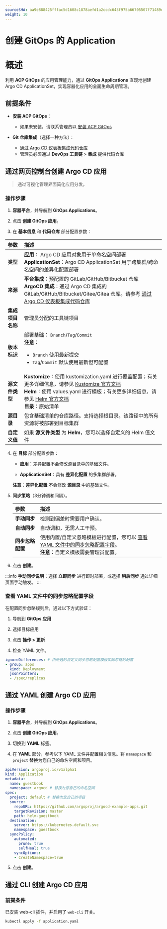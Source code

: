 ```yaml
---
sourceSHA: aa9e888425fffac5d1608c1878aefd1a2ccdc643f975a66705507f71489d4368
weight: 10
---
```


# 创建 GitOps 的 Application

# 概述

利用 **ACP GitOps** 的应用管理能力，通过 **GitOps Applications** 直观地创建 Argo CD ApplicationSet，实现容器化应用的全面生命周期管理。

## 前提条件

- **安装 ACP GitOps**：
  - 如果未安装，请联系管理员以 [安装 ACP GitOps](/gitops/install_gitops/install_gitops_plugin.mdx)

- **Git 仓库集成**（选择一种方法）：
  - [通过 Argo CD 仪表板集成代码仓库](../../how_to/argocd_git.mdx)
  - 管理员必须通过 **DevOps 工具链** > **集成** 提供代码仓库

## 通过网页控制台创建 Argo CD 应用

> 通过可视化管理界面简化应用分发。

### 操作步骤

1. **容器平台**，并导航到 **GitOps Applications**。

2. 点击 **创建 GitOps 应用**。

3. 在 **基本信息** 和 **代码仓库** 部分配置参数：

| **参数**                     | **描述**                                                                                                                                                                                                                                                                                                                                                                                             |
| :---------------------------  | :------------------------------------------------------------------------------------------------------------------------------------------------------------------------------------------------------------------------------------------------------------------------------------------------------------------------------------------------------------------------------------------------------- |
| **类型**                     | **应用**： Argo CD 应用对象用于单命名空间部署 <br /> **ApplicationSet**：Argo CD ApplicationSet 用于跨集群/跨命名空间的差异化配置部署                                                                                                                                                                                                                                                          |
| **来源**                     | **平台集成**：预配置的 GitLab/GitHub/Bitbucket 仓库 <br /> **ArgoCD 集成**：通过 Argo CD 集成的 GitLab/GitHub/Bitbucket/Gitee/Gitea 仓库。请参考 [通过 Argo CD 仪表板集成代码仓库](../../how_to/argocd_git.mdx)                                                                                                                                                                                                                  |
| **集成项目名称**             | 管理员分配的工具链项目                                                                                                                                                                                                                                                                                                                                                                          |
| **版本标识**                 | 部署基础： `Branch`/`Tag`/`Commit`<br />**注意**：<ul><li>`Branch` 使用最新提交<br /></li><li>`Tag`/`Commit` 默认使用最新但可配置</li></ul>                                                                                                                                                                                                                                               |
| **源文件类型**               | **Kustomize**：使用 kustomization.yaml 进行覆盖配置；有关更多详细信息，请参见 [Kustomize 官方文档](https://kubectl.docs.kubernetes.io/guides/) <br />**Helm**：使用 values.yaml 进行模板；有关更多详细信息，请参见 [Helm 官方文档](https://helm.sh/docs/chart_template_guide/values_files/) <br />**目录**：原始清单 |
| **源目录**                   | 包含基础清单的仓库路径。支持选择根目录。该路径中的所有资源将被部署到目标集群                                                                                                                                                                                                                                                                                                                                |
| **自定义值**                 | 如果 **源文件类型** 为 **Helm**，您可以选择自定义的 Helm 值文件                                                                                                                                                                                                                                                                                                                             |

4. 在 **目标** 部分配置参数：

   - **应用**：差异配置不会修改源目录中的基础文件。

   - **ApplicationSet**：具有 **差异化配置** 的多集群部署。

   **注意**：**差异化配置** 不会修改 **源目录** 中的基础文件。

5. **同步策略**（3分钟调和间隔）。

   | **参数**                    | **描述**                                                                                                                                                                          |
   | :--------------------------  | :--------------------------------------------------------------------------------------------------------------------------------------------------------------------------------------- |
   | **手动同步**                 | 检测到偏差时需要用户确认。                                                                                                                                                 |
   | **自动同步**                 | 自动调和，无需人工干预。                                                                                                                                                    |
   | **同步忽略配置**            | 使用内置/自定义忽略模板进行配置，您可以 [查看 YAML 文件中的同步忽略配置字段](#viewyaml)。<br /> **注意**：自定义模板需要管理员配置。 |

6. 点击 **创建**。

:::info
**手动同步说明**：选择 **立即同步** 进行即时部署，或选择 **稍后同步** 通过详细页面手动触发。
:::

<a id="viewyaml" />

### 查看 YAML 文件中的同步忽略配置字段

在配置同步忽略规则后，通过以下方式验证：

1. 导航到 **GitOps 应用**

2. 选择目标应用

3. 点击 **操作 > 更新**

4. 检查 YAML 文件。

```yaml
ignoreDifferences: # 由所选的自定义同步忽略配置模板实际忽略的配置
- group: apps
  kind: Deployment
  jsonPointers:
  - /spec/replicas
```

## 通过 YAML 创建 Argo CD 应用

### 操作步骤

1. **容器平台**，并导航到 **GitOps Applications**。

2. 点击 **创建 GitOps 应用**。

3. 切换到 **YAML** 标签。

4. 在 **YAML** 部分，参考以下 YAML 文件并配置相关信息。将 `namespace` 和 `project` 替换为您自己的命名空间和项目。

```yaml
apiVersion: argoproj.io/v1alpha1
kind: Application
metadata:
  name: guestbook
  namespace: argocd # 替换为您自己的命名空间
spec:
  project: default # 替换为您自己的项目
  source:
    repoURL: https://github.com/argoproj/argocd-example-apps.git
    targetRevision: master
    path: helm-guestbook
  destination:
    server: https://kubernetes.default.svc
    namespace: guestbook
  syncPolicy:
    automated:
      prune: true
      selfHeal: true
    syncOptions:
    - CreateNamespace=true
```

5. 点击 **创建**。

## 通过 CLI 创建 Argo CD 应用

### 前提条件

已安装 web-cli 插件，并启用了 `web-cli` 开关。

```bash
kubectl apply -f application.yaml
```
